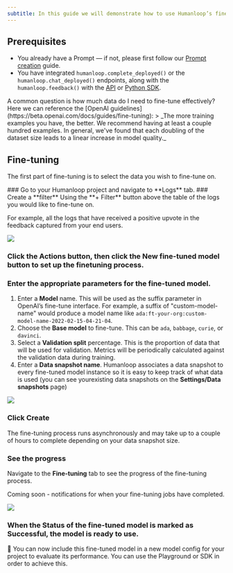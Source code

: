 ```yaml
---
subtitle: In this guide we will demonstrate how to use Humanloop’s fine-tuning workflow to produce improved models leveraging your user feedback data.
---
```


<Markdown src="../../snippets/paid-feature.mdx" />

## Prerequisites

- You already have a Prompt — if not, please first follow our [Prompt creation](./create-a-prompt) guide.
- You have integrated `humanloop.complete_deployed()` or the `humanloop.chat_deployed()` endpoints, along with the `humanloop.feedback()` with the [API](https://www.postman.com/humanloop/workspace/humanloop) or [Python SDK](./generate-and-log-with-the-sdk).

<Note>
  A common question is how much data do I need to fine-tune effectively? Here we
  can reference the [OpenAI
  guidelines](https://beta.openai.com/docs/guides/fine-tuning): > _The more
  training examples you have, the better. We recommend having at least a couple
  hundred examples. In general, we've found that each doubling of the dataset
  size leads to a linear increase in model quality._
</Note>

## Fine-tuning

The first part of fine-tuning is to select the data you wish to fine-tune on.

<Steps>
### Go to your Humanloop project and navigate to **Logs** tab.
### Create a **filter** 
Using the **+ Filter** button above the table of the logs you would like to fine-tune on.

For example, all the logs that have received a positive upvote in the feedback captured from your end users.

<img src="../../assets/images/213dceb-image.png" />

### Click the **Actions** button, then click the **New fine-tuned model** button to set up the finetuning process.

### Enter the appropriate parameters for the fine-tuned model.

1.  Enter a **Model** name. This will be used as the suffix parameter in OpenAI’s fine-tune interface. For example, a suffix of "custom-model-name" would produce a model name like `ada:ft-your-org:custom-model-name-2022-02-15-04-21-04`.
2.  Choose the **Base model** to fine-tune. This can be `ada`, `babbage`, `curie`, or `davinci`.
3.  Select a **Validation split** percentage. This is the proportion of data that will be used for validation. Metrics will be periodically calculated against the validation data during training.
4.  Enter a **Data snapshot name**. Humanloop associates a data snapshot to every fine-tuned model instance so it is easy to keep track of what data is used (you can see yourexisting data snapshots on the **Settings/Data snapshots** page)

<img src="../../assets/images/ImIvIfAMw43YxyqXNIZa_image.png" />

### Click **Create**

The fine-tuning process runs asynchronously and may take up to a couple of hours to complete depending on your data snapshot size.

### See the progress

Navigate to the **Fine-tuning** tab to see the progress of the fine-tuning process.

Coming soon - notifications for when your fine-tuning jobs have completed.

<img src="../../assets/images/j1PUv71nVzaTodi7P2Ig_image.png" />

### When the **Status** of the fine-tuned model is marked as **Successful**, the model is ready to use.

</Steps>

🎉 You can now include this fine-tuned model in a new model config for your project to evaluate its performance. You can use the Playground or SDK in order to achieve this.
